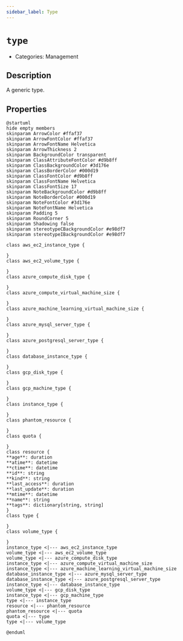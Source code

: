 ```yaml
---
sidebar_label: Type
---
```


# `type`

- Categories: Management

## Description

A generic type.

## Properties

<ZoomPanPinch>

```kroki imgType="plantuml" imgAlt="Diagram of Type data model"
@startuml
hide empty members
skinparam ArrowColor #ffaf37
skinparam ArrowFontColor #ffaf37
skinparam ArrowFontName Helvetica
skinparam ArrowThickness 2
skinparam BackgroundColor transparent
skinparam ClassAttributeFontColor #d9b8ff
skinparam ClassBackgroundColor #3d176e
skinparam ClassBorderColor #000d19
skinparam ClassFontColor #d9b8ff
skinparam ClassFontName Helvetica
skinparam ClassFontSize 17
skinparam NoteBackgroundColor #d9b8ff
skinparam NoteBorderColor #000d19
skinparam NoteFontColor #3d176e
skinparam NoteFontName Helvetica
skinparam Padding 5
skinparam RoundCorner 5
skinparam Shadowing false
skinparam stereotypeCBackgroundColor #e98df7
skinparam stereotypeIBackgroundColor #e98df7

class aws_ec2_instance_type {

}
class aws_ec2_volume_type {

}
class azure_compute_disk_type {

}
class azure_compute_virtual_machine_size {

}
class azure_machine_learning_virtual_machine_size {

}
class azure_mysql_server_type {

}
class azure_postgresql_server_type {

}
class database_instance_type {

}
class gcp_disk_type {

}
class gcp_machine_type {

}
class instance_type {

}
class phantom_resource {

}
class quota {

}
class resource {
**age**: duration
**atime**: datetime
**ctime**: datetime
**id**: string
**kind**: string
**last_access**: duration
**last_update**: duration
**mtime**: datetime
**name**: string
**tags**: dictionary[string, string]
}
class type {

}
class volume_type {

}
instance_type <|--- aws_ec2_instance_type
volume_type <|--- aws_ec2_volume_type
volume_type <|--- azure_compute_disk_type
instance_type <|--- azure_compute_virtual_machine_size
instance_type <|--- azure_machine_learning_virtual_machine_size
database_instance_type <|--- azure_mysql_server_type
database_instance_type <|--- azure_postgresql_server_type
instance_type <|--- database_instance_type
volume_type <|--- gcp_disk_type
instance_type <|--- gcp_machine_type
type <|--- instance_type
resource <|--- phantom_resource
phantom_resource <|--- quota
quota <|--- type
type <|--- volume_type

@enduml
```

</ZoomPanPinch>
